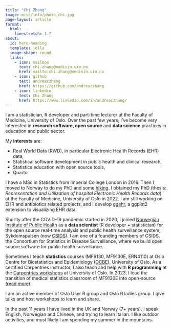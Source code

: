 ```yaml
---
title: "Chi Zhang"
image: misc/info/photo_chi.jpg
page-layout: article
format: 
  html:
    linestretch: 1.7
about:
  id: hero-heading
  template: jolla
  image-shape: round
  links:
    - icon: mailbox
      text: chi.zhang@medisin.uio.no
      href: mailto:chi.zhang@medisin.uio.no
    - icon: github
      text: andreaczhang
      href: https://github.com/andreaczhang
    - icon: linkedin
      text: Chi Zhang
      href: https://www.linkedin.com/in/andreaczhang/
---
```


::: {#hero-heading}

:::

I am a statistician, R developer and part-time lecturer at the Faculty of Medicine, University of Oslo. Over the past few years, I've become very interested in **research software, open source** and **data science** practices in education and public sector.


My **interests** are: 

* Real World Data (RWD), in particular Electronic Health Records (EHR) data,
* Statistical software development in public health and clinical research,
* Statistics education with open source tools,
* Quarto.


I have a MSc in Statistics from Imperial College London in 2016. Then I moved to Norway to do my PhD and some [hiking](misc info/photo3_chi.jpg). I obtained my PhD (thesis: *Representation and Utilization of hospital Electronic Health Records data*) at the Faculty of Medicine, University of Oslo in 2022. I am still working on EHR and antibiotics related projects, and I develop [ggehr](https://andreaczhang.github.io/ggehr/), a ggplot2 extension to visualizing EHR data.

Shortly after the COVID-19 pandemic started in 2020, I joined [Norwegian Institute of Public Health](https://www.fhi.no/en/) as a **data scientist** (R developer + statistician) for the open source real-time analysis and public health surveillance system, Sykdomspulsen (now [CSIDS](https://www.csids.no)). I am one of a founding members of CSIDS, the Consortium for Statistics in Disease Surveillance, where we build open source software for public health surveillance. 

Sometimes I teach **statistics** courses (MF9130, MF9130E, ERN4110) at Oslo Centre for Biostatistics and Epidemiology ([OCBE](https://www.med.uio.no/imb/english/research/centres/ocbe/)), University of Oslo. As a certified Carpentries instructor, I also teach and help with **R programming** at the [Carpentries workshops](https://www.ub.uio.no/english/libraries/dsc/carpentry-uio/) at University of Oslo. In 2023, I lead the transition of medical statistics classroom of MF9130E into open-source ([read more](https://andreaczhang.github.io/blog/blog_20230717_teaching/)).


I am an active member of Oslo User R group and Oslo R ladies group. I give talks and host workshops to learn and share.

In the past 11 years I have lived in the UK and Norway (7+ years). I speak English, Norwegian and Chinese, and trying to learn Italian. I like outdoor activities, and most likely I am spending my summer in the mountains.


